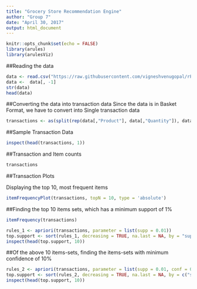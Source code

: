 ```yaml
---
title: "Grocery Store Recommendation Engine"
author: "Group 7"
date: "April 30, 2017"
output: html_document
---
```


```r
knitr::opts_chunk$set(echo = FALSE)
library(arules)
library(arulesViz)
```

##Reading the data
```r
data <- read.csv("https://raw.githubusercontent.com/vigneshvenugopal/rProgramming/master/dataFiles/GroceryStore_Transaction_Data.csv", header = T, sep = ",", colClasses = c('character', rep('factor', 4)))
data <-  data[, -1]
str(data)
head(data)
```

##Converting the data into transaction data
Since the data is in Basket Format, we have to convert into Single transaction data
```r
transactions <- as(split(rep(data[,"Product"], data[,"Quantity"]), data[,"Transaction"]), "transactions")
```

##Sample Transaction Data
```r
inspect(head(transactions, 1))
```
##Transaction and Item counts
```r
transactions
```
##Transaction Plots

Displaying the top 10, most frequent items

```r
itemFrequencyPlot(transactions, topN = 10, type = 'absolute')
```

##Finding the top 10 items sets, which has a minimum support of 1%

```r

itemFrequency(transactions)

rules_1 <- apriori(transactions, parameter = list(supp = 0.01))
top.support <- sort(rules_1, decreasing = TRUE, na.last = NA, by = "support")
inspect(head(top.support, 10))
```

##Of the above 10 items-sets, finding the items-sets with minimum confidence of 10%

```r
rules_2 <- apriori(transactions, parameter = list(supp = 0.01, conf = 0.1))
top.support <- sort(rules_2, decreasing = TRUE, na.last = NA, by = c("support", "confidence"))
inspect(head(top.support, 10))
```
